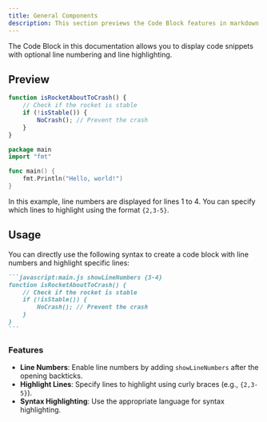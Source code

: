 ```yaml
---
title: General Components
description: This section previews the Code Block features in markdown.
---
```


The Code Block in this documentation allows you to display code snippets with optional line numbering and line highlighting.

## Preview

```javascript:main.js showLineNumbers {3-4}
function isRocketAboutToCrash() {
    // Check if the rocket is stable
    if (!isStable()) {
        NoCrash(); // Prevent the crash
    }
}
```

```go:main.go
package main
import "fmt"

func main() {
    fmt.Println("Hello, world!")
}
```

In this example, line numbers are displayed for lines 1 to 4. You can specify which lines to highlight using the format `{2,3-5}`.

## Usage

You can directly use the following syntax to create a code block with line numbers and highlight specific lines:

````md
```javascript:main.js showLineNumbers {3-4}
function isRocketAboutToCrash() {
    // Check if the rocket is stable
    if (!isStable()) {
        NoCrash(); // Prevent the crash
    }
}
```
````

### Features

- **Line Numbers**: Enable line numbers by adding `showLineNumbers` after the opening backticks.
- **Highlight Lines**: Specify lines to highlight using curly braces (e.g., `{2,3-5}`).
- **Syntax Highlighting**: Use the appropriate language for syntax highlighting.


